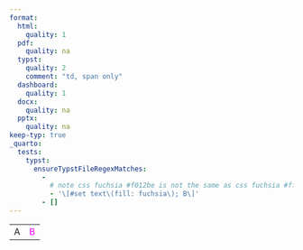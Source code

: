 ```yaml
---
format:
  html:
    quality: 1
  pdf:
    quality: na
  typst:
    quality: 2
    comment: "td, span only"
  dashboard:
    quality: 1
  docx:
    quality: na
  pptx:
    quality: na
keep-typ: true
_quarto:
  tests:
    typst:
      ensureTypstFileRegexMatches:
        -
          # note css fuchsia #f012be is not the same as css fuchsia #ff00ff
          - '\[#set text\(fill: fuchsia\); B\]'
        - []
---
```


```{=html}
<table>
    <tr><td>A</td><td style="color: fuchsia;">B</td></tr>
</table>
```

